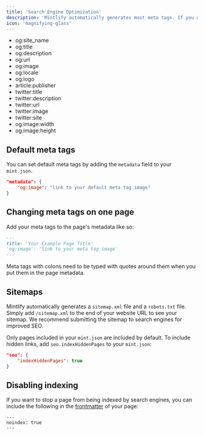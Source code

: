 ```yaml
---
title: 'Search Engine Optimization'
description: 'Mintlify automatically generates most meta tags. If you want to customize them, you can set default values in mint.json or change them per page.'
icon: 'magnifying-glass'
---
```


<Accordion title="Supported Meta Tags">

- og:site_name
- og:title
- og:description
- og:url
- og:image
- og:locale
- og:logo
- article:publisher
- twitter:title
- twitter:description
- twitter:url
- twitter:image
- twitter:site
- og:image:width
- og:image:height

</Accordion>

## Default meta tags

You can set default meta tags by adding the `metadata` field to your `mint.json`.

```json
"metadata": {
    "og:image": "link to your default meta tag image"
}
```

## Changing meta tags on one page

Add your meta tags to the page's metadata like so:

```md
---
title: 'Your Example Page Title'
'og:image': 'link to your meta tag image'
---
```

<Warning>

Meta tags with colons need to be typed with quotes around them when you put them in the page metadata.

</Warning>

## Sitemaps

Mintlify automatically generates a `sitemap.xml` file and a `robots.txt` file. Simply add `/sitemap.xml` to the end of your website URL to see your sitemap. We recommend submitting the sitemap to search engines for improved SEO.

Only pages included in your `mint.json` are included by default. To include hidden links, add `seo.indexHiddenPages` to your `mint.json`:

```json
"seo": {
    "indexHiddenPages": true
}
```

## Disabling indexing
If you want to stop a page from being indexed by search engines, you can include the following in the [frontmatter](/page) of your page:
```
---
noindex: true
---
```